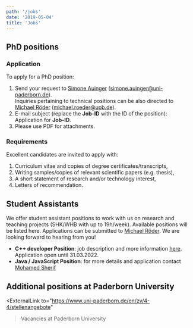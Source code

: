 ```yaml
---
path: '/jobs'
date: '2019-05-04'
title: 'Jobs'
---
```


## PhD positions

### Application

To apply for a PhD position:

1. Send your request to [Simone Auinger](/SimoneAuinger) (<a href="mailto:simone.auinger@uni-paderborn.de">simone.auinger@uni-paderborn.de</a>).  
   Inquiries pertaining to technical positions can be also directed to [Michael Röder](/MichaelRoeder) (<a href="mailto:michael.roeder@upb.de">michael.roeder@upb.de</a>).
2. E-mail subject (replace the __Job-ID__ with the ID of the position): Application for __Job-ID__.
3. Please use PDF for attachments.

### Requirements

Excellent candidates are invited to apply with:

1. Curriculum vitae and copies of degree certificates/transcripts,
2. Writing samples/copies of relevant scientific papers (e.g. thesis),
3. A short statement of research and/or technology interest,
4. Letters of recommendation.

## Student Assistants

We offer student assistant positions to work with us on research and teaching projects (SHK/WHB with up to 19h/week). Available positions will be listed here. Applications can be submitted to [Michael Röder](/MichaelRoeder). We are looking forward to hearing from you!
- **C++ developer Position**: job description and more information [here](/jobs/cpp-dev-student-assistant-job). Application open until 31.03.2022.
- **Java / JavaScript Position**: for more details and application contact [Mohamed Sherif](/MohamedAhmedSherif)

## Additional positions at Paderborn University

<ExternalLink
     to="https://www.uni-paderborn.de/en/zv/4-4/stellenangebote"
   >Vacancies at Paderborn University</ExternalLink>
